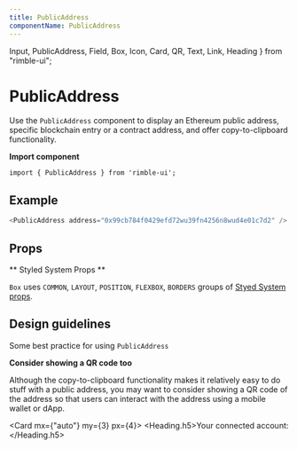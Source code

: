 ```yaml
---
title: PublicAddress
componentName: PublicAddress
---
```


  Input,
  PublicAddress,
  Field,
  Box,
  Icon,
  Card,
  QR,
  Text,
  Link,
  Heading
} from "rimble-ui";

# PublicAddress

Use the `PublicAddress` component to display an Ethereum public address, specific blockchain entry or a contract address, and offer copy-to-clipboard functionality.

**Import component**

```
import { PublicAddress } from 'rimble-ui';
```

## Example

```js is=react-live
<PublicAddress address="0x99cb784f0429efd72wu39fn4256n8wud4e01c7d2" />
```

## Props

<PropsTable propMetaData={props.propMetaData} />

** Styled System Props **

`Box` uses `COMMON`, `LAYOUT`, `POSITION`, `FLEXBOX`, `BORDERS` groups of [Styed System props](/components/rimble-ui/system-props).

## Design guidelines

Some best practice for using `PublicAddress`

**Consider showing a QR code too**

Although the copy-to-clipboard functionality makes it relatively easy to do stuff with a public address, you may want to consider showing a QR code of the address so that users can interact with the address using a mobile wallet or dApp.

<Card mx={"auto"} my={3} px={4}>
  <Heading.h5>Your connected account:</Heading.h5>
  <QR value="0xAc03BB73b6a9e108530AFf4Df5077c2B3D481e5A" />
  <br />
  <br />
  <PublicAddress
    required="false"
    address="0xAc03BB73b6a9e108530AFf4Df5077c2B3D481e5A"
  />
</Card>
